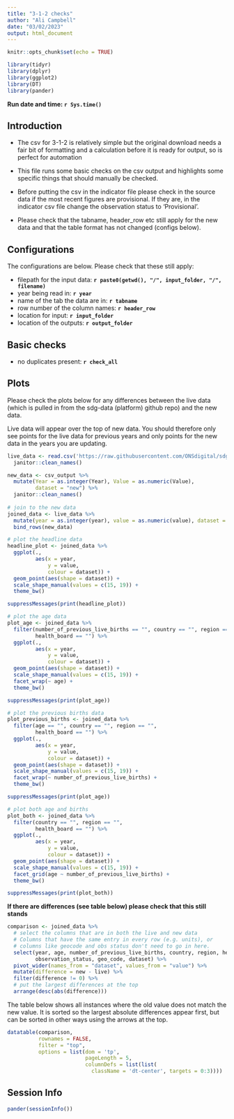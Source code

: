 ```yaml
---
title: "3-1-2 checks"
author: "Ali Campbell"
date: "03/02/2023"
output: html_document
---
```

```r
knitr::opts_chunk$set(echo = TRUE)
```

```r
library(tidyr)
library(dplyr)
library(ggplot2)
library(DT)
library(pander)
```
**Run date and time: `r Sys.time()`**  
  
## Introduction

- The csv for 3-1-2 is relatively simple but the original download needs a fair 
bit of formatting and a calculation before it is ready for output, so is perfect
for automation
  
- This file runs some basic checks on the csv output and highlights some specific 
things that should manually be checked.
  
- Before putting the csv in the indicator file please check in the source data if the most recent 
figures are provisional. If they are, in the indicator csv file change the 
observation status to 'Provisional'. 

- Please check that the tabname, header_row etc still apply for the new data and that 
the table format has not changed (configs below).
  
## Configurations

  The configurations are below. Please check that these still apply:  
  
  - filepath for the input data: **`r paste0(getwd(), "/", input_folder, "/", filename)`**
  - year being read in: **`r year`**
  - name of the tab the data are in: **`r tabname`**  
  - row number of the column names: **`r header_row`**
  - location for input: **`r input_folder`**
  - location of the outputs: **`r output_folder`**  
  
  
## Basic checks
  - no duplicates present: **`r check_all`**

## Plots
Please check the plots below for any differences between the live data (which 
is pulled in from the sdg-data (platform) github repo) and the new data.  
  
Live data will appear over the top of new data. You should therefore only see points for the live data for previous years and only points for the new data 
in the years you are updating. 

```r
live_data <- read.csv('https://raw.githubusercontent.com/ONSdigital/sdg-data/master/data/indicator_3-1-2.csv') %>%
  janitor::clean_names()

new_data <- csv_output %>%
  mutate(Year = as.integer(Year), Value = as.numeric(Value),
         dataset = "new") %>%
  janitor::clean_names() 
  
# join to the new data
joined_data <- live_data %>% 
  mutate(year = as.integer(year), value = as.numeric(value), dataset = "live") %>% 
  bind_rows(new_data)

# plot the headline data
headline_plot <- joined_data %>% 
  ggplot(.,
         aes(x = year,
             y = value,
             colour = dataset)) +
  geom_point(aes(shape = dataset)) +
  scale_shape_manual(values = c(15, 19)) +
  theme_bw() 

```


```r
suppressMessages(print(headline_plot))
```

```r
# plot the age data
plot_age <- joined_data %>%
  filter(number_of_previous_live_births == "", country == "", region == "",
         health_board == "") %>% 
  ggplot(.,
         aes(x = year,
             y = value,
             colour = dataset)) +
  geom_point(aes(shape = dataset)) +
  scale_shape_manual(values = c(15, 19)) +
  facet_wrap(~ age) +
  theme_bw() 

suppressMessages(print(plot_age))
```

```r
# plot the previous births data
plot_previous_births <- joined_data %>%
  filter(age == "", country == "", region == "",
         health_board == "") %>% 
  ggplot(.,
         aes(x = year,
             y = value,
             colour = dataset)) +
  geom_point(aes(shape = dataset)) +
  scale_shape_manual(values = c(15, 19)) +
  facet_wrap(~ number_of_previous_live_births) +
  theme_bw() 

suppressMessages(print(plot_age))
```

```r
# plot both age and births
plot_both <- joined_data %>%
  filter(country == "", region == "",
         health_board == "") %>% 
  ggplot(.,
         aes(x = year,
             y = value,
             colour = dataset)) +
  geom_point(aes(shape = dataset)) +
  scale_shape_manual(values = c(15, 19)) +
  facet_grid(age ~ number_of_previous_live_births) +
  theme_bw() 

suppressMessages(print(plot_both))
```



**If there are differences (see table below) please check that this still stands**

```r
comparison <- joined_data %>% 
  # select the columns that are in both the live and new data
  # Columns that have the same entry in every row (e.g. units), or
  # columns like geocode and obs status don't need to go in here.
  select(year, age, number_of_previous_live_births, country, region, health_board,
         observation_status, geo_code, dataset) %>% 
  pivot_wider(names_from = "dataset", values_from = "value") %>% 
  mutate(difference = new - live) %>% 
  filter(difference != 0) %>% 
  # put the largest differences at the top
  arrange(desc(abs(difference)))
```
  
  The table below shows all instances where the old value does not match the new 
  value. It is sorted so the largest absolute differences appear first, but can
  be sorted in other ways using the arrows at the top.
```r
datatable(comparison, 
          rownames = FALSE, 
          filter = "top",
          options = list(dom = 'tp', 
                         pageLength = 5,
                         columnDefs = list(list(
                           className = 'dt-center', targets = 0:3))))
```

## Session Info
```r
pander(sessionInfo())
```

